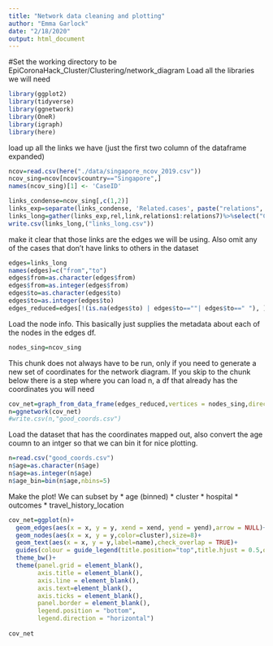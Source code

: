 ```yaml
---
title: "Network data cleaning and plotting"
author: "Emma Garlock"
date: "2/18/2020"
output: html_document
---
```


#Set the working directory to be EpiCoronaHack_Cluster/Clustering/network_diagram
Load all the libraries we will need 
```r
library(ggplot2)
library(tidyverse)
library(ggnetwork)
library(OneR)
library(igraph)
library(here)
```

load up all the links we have (just the first two column of the dataframe expanded)
```r
ncov=read.csv(here("./data/singapore_ncov_2019.csv"))
ncov_sing=ncov[ncov$country=="Singapore",]
names(ncov_sing)[1] <- 'CaseID'
```

```r
links_condense=ncov_sing[,c(1,2)]
links_exp=separate(links_condense, 'Related.cases', paste("relations", 1:7, sep=""), sep=",", extra="drop")
links_long=gather(links_exp,rel,link,relations1:relations7)%>%select("CaseID","link")
write.csv(links_long,("links_long.csv"))
```
make it clear that those links are the edges we will be using. Also omit any of the cases that don't have  links to others in the dataset 
```r
edges=links_long
names(edges)=c("from","to")
edges$from=as.character(edges$from)
edges$from=as.integer(edges$from)
edges$to=as.character(edges$to)
edges$to=as.integer(edges$to)
edges_reduced=edges[!(is.na(edges$to) | edges$to==""| edges$to==" "), ]
```

Load the node info. This basically just supplies the metadata about each of the nodes in the edges df. 
```r
nodes_sing=ncov_sing
```
This chunk does not always have to be run, only if you need to generate a new set of coordinates for the network diagram. If you skip to the chunk below there is a step where you can load n, a df that already has the coordinates you will need 
```r
cov_net=graph_from_data_frame(edges_reduced,vertices = nodes_sing,directed=TRUE)
n=ggnetwork(cov_net)
#write.csv(n,"good_coords.csv")
```

Load the dataset that has the coordinates mapped out, also convert the age coumn to an intger so that we can bin it for nice plotting.
```r
n=read.csv("good_coords.csv")
n$age=as.character(n$age)
n$age=as.integer(n$age)
n$age_bin=bin(n$age,nbins=5)
```
Make the plot! 
We can subset by 
* age (binned)
* cluster 
* hospital 
* outcomes 
* travel_history_location 
```r

cov_net=ggplot(n)+
  geom_edges(aes(x = x, y = y, xend = xend, yend = yend),arrow = NULL)+
  geom_nodes(aes(x = x, y = y,color=cluster),size=8)+
  geom_text(aes(x = x, y = y,label=name),check_overlap = TRUE)+
  guides(colour = guide_legend(title.position="top",title.hjust = 0.5,override.aes = list(size=3)))+
  theme_bw()+
  theme(panel.grid = element_blank(),
        axis.title = element_blank(),
        axis.line = element_blank(),
        axis.text=element_blank(),
        axis.ticks = element_blank(),
        panel.border = element_blank(),
        legend.position = "bottom",
        legend.direction = "horizontal")
 
cov_net

```



